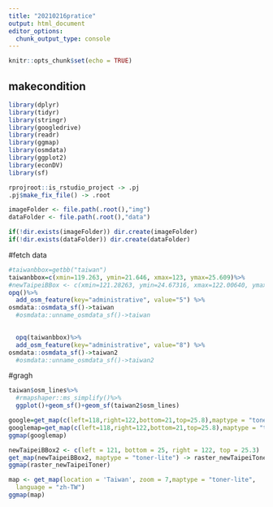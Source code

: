 ```yaml
---
title: "20210216pratice"
output: html_document
editor_options: 
  chunk_output_type: console
---
```


```r
knitr::opts_chunk$set(echo = TRUE)
```
## makecondition

```r
library(dplyr)
library(tidyr)
library(stringr)
library(googledrive)
library(readr)
library(ggmap)
library(osmdata)
library(ggplot2)
library(econDV)
library(sf)

rprojroot::is_rstudio_project -> .pj
.pj$make_fix_file() -> .root

imageFolder <- file.path(.root(),"img")
dataFolder <- file.path(.root(),"data")

if(!dir.exists(imageFolder)) dir.create(imageFolder)
if(!dir.exists(dataFolder)) dir.create(dataFolder)


```
#fetch data
```r
#taiwanbbox=getbb("taiwan")
taiwanbbox=c(xmin=119.263, ymin=21.646, xmax=123, ymax=25.609)%>%
#newTaipeiBBox <- c(xmin=121.28263, ymin=24.67316, xmax=122.00640, ymax=25.29974)%>%
opq()%>%
  add_osm_feature(key="administrative", value="5") %>%
osmdata::osmdata_sf()->taiwan
  #osmdata::unname_osmdata_sf()->taiwan
  
```
```r

  opq(taiwanbbox)%>%
  add_osm_feature(key="administrative", value="8") %>%
osmdata::osmdata_sf()->taiwan2
  #osmdata::unname_osmdata_sf()->taiwan2
```

#gragh
```r
taiwan$osm_lines%>%
  #rmapshaper::ms_simplify()%>%
  ggplot()+geom_sf()+geom_sf(taiwan2$osm_lines)
```
```r
google=get_map(c(left=118,right=122,bottom=21,top=25.8),maptype = "toner-lite",source = "stamen")
googlemap=get_map(c(left=118,right=122,bottom=21,top=25.8),maptype = "toner-lite",source = "stamen", language = "zh-TW")
ggmap(googlemap)
```

```r
newTaipeiBBox2 <- c(left = 121, bottom = 25, right = 122, top = 25.3)
get_map(newTaipeiBBox2, maptype = "toner-lite") -> raster_newTaipeiToner
ggmap(raster_newTaipeiToner)
```

```r
map <- get_map(location = 'Taiwan', zoom = 7,maptype = "toner-lite",
  language = "zh-TW")
ggmap(map)
```

